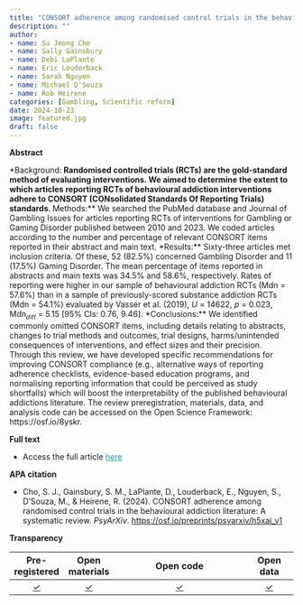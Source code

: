 ```yaml
---
title: "CONSORT adherence among randomised control trials in the behavioural addiction literature: A systematic review"
description: ""
author:
- name: Su Jeong Cho
- name: Sally Gainsbury
- name: Debi LaPlante
- name: Eric Louderback
- name: Sarah Nguyen
- name: Michael D'Souza
- name: Rob Heirene
categories: [Gambling, Scientific reform]
date: 2024-10-23
image: featured.jpg
draft: false
---
```


**Abstract**

*Background:** Randomised controlled trials (RCTs) are the gold-standard method of evaluating interventions. We aimed to determine the extent to which articles reporting RCTs of behavioural addiction interventions adhere to CONSORT (CONsolidated Standards Of Reporting Trials) standards. **Methods:** We searched the PubMed database and Journal of Gambling Issues for articles reporting RCTs of interventions for Gambling or Gaming Disorder published between 2010 and 2023. We coded articles according to the number and percentage of relevant CONSORT items reported in their abstract and main text. *Results:** Sixty-three articles met inclusion criteria. Of these, 52 (82.5%) concerned Gambling Disorder and 11 (17.5%) Gaming Disorder. The mean percentage of items reported in abstracts and main texts was 34.5% and 58.6%, respectively. Rates of reporting were higher in our sample of behavioural addiction RCTs (Mdn = 57.6%) than in a sample of previously-scored substance addiction RCTs (Mdn = 54.1%) evaluated by Vasser et al. (2019), *U* = 14622, *p* = 0.023, Mdn~𝑑𝑖𝑓𝑓~ = 5.15 [95% CIs: 0.76, 9.46]. *Conclusions:** We identified commonly omitted CONSORT items, including details relating to abstracts, changes to trial methods and outcomes, trial designs, harms/unintended consequences of interventions, and effect sizes and their precision. Through this review, we have developed specific recommendations for improving CONSORT compliance (e.g., alternative ways of reporting adherence checklists, evidence-based education programs, and normalising reporting information that could be perceived as study shortfalls) which will boost the interpretability of the published behavioural addictions literature. The review preregistration, materials, data, and analysis code can be accessed on the Open Science Framework: https://osf.io/8yskr.

**Full text**

-   Access the full article [here](https://doi.org/10.31234/osf.io/h5xaj){style="color: #289998"}

**APA citation**

-   Cho, S. J., Gainsbury, S. M., LaPlante, D., Louderback, E., Nguyen, S., D’Souza, M., & Heirene, R. (2024). CONSORT adherence among randomised control trials in the behavioural addiction literature: A systematic review. *PsyArXiv*. <https://osf.io/preprints/psyarxiv/h5xaj_v1> 

**Transparency**

|            Pre-registered             |            Open materials             |                                               Open code                                               |               Open data               |
|:-------------------------------------:|:-------------------------------------:|:-----------------------------------------------------------------------------------------------------:|:-------------------------------------:|
| [✓](https://osf.io/fnv2j) | [✓](https://osf.io/8yskr) | [✓](https://github.com/rheirene/behav_addic_consort_adherence_outcome_switch) | [✓](https://github.com/rheirene/behav_addic_consort_adherence_outcome_switch/tree/main/Data) |
